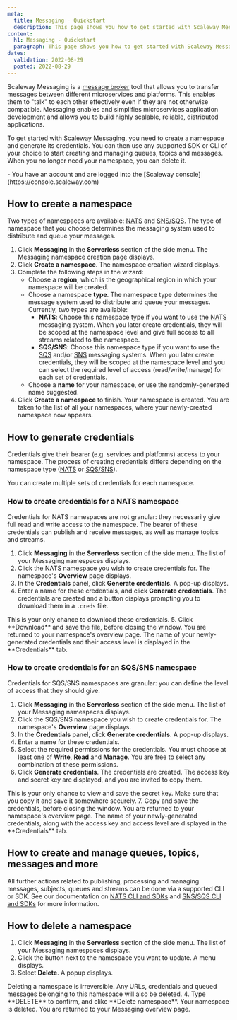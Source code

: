 ```yaml
---
meta:
  title: Messaging - Quickstart
  description: This page shows you how to get started with Scaleway Messaging.
content:
  h1: Messaging - Quickstart
  paragraph: This page shows you how to get started with Scaleway Messaging.
dates:
  validation: 2022-08-29
  posted: 2022-08-29
---
```


Scaleway Messaging is a [message broker](/compute/messaging/concepts#messaging) tool that allows you to transfer messages between different microservices and platforms. This enables them to "talk" to each other effectively even if they are not otherwise compatible. Messaging enables and simplifies microservices application development and allows you to build highly scalable, reliable, distributed applications.

To get started with Scaleway Messaging, you need to create a namespace and generate its credentials. You can then use any supported SDK or CLI of your choice to start creating and managing queues, topics and messages. When you no longer need your namespace, you can delete it.

<Message type="requirement">
  - You have an account and are logged into the [Scaleway console](https://console.scaleway.com)
</Message>

## How to create a namespace

Two types of namespaces are available: [NATS](/compute/messaging/concepts#nats) and [SNS/SQS](/compute/messaging/concepts#sqssns). The type of namespace that you choose determines the messaging system used to distribute and queue your messages.

1. Click **Messaging** in the **Serverless** section of the side menu. The Messaging namespace creation page displays.
2. Click **Create a namespace**. The namespace creation wizard displays.
    <Lightbox src="scaleway-namespace-creation.webp" alt="" />
3. Complete the following steps in the wizard: 
    - Choose a **region**, which is the geographical region in which your namespace will be created.
    - Choose a namespace **type**. The namespace type determines the message system used to distribute and queue your messages. Currently, two types are available:
        - **NATS**: Choose this namespace type if you want to use the [NATS](/compute/messaging/concepts#nats) messaging system. When you later create credentials, they will be scoped at the namespace level and give full access to all streams related to the namespace.
        - **SQS/SNS**: Choose this namespace type if you want to use the [SQS](/compute/messaging/concepts#sqssns) and/or [SNS](/compute/messaging/concepts#sns) messaging systems. When you later create credentials, they will be scoped at the namespace level and you can select the required level of access (read/write/manage) for each set of credentials. 
    - Choose a **name** for your namespace, or use the randomly-generated name suggested.
4. Click **Create a namespace** to finish.
Your namespace is created. You are taken to the list of all your namespaces, where your newly-created namespace now appears.

## How to generate credentials

Credentials give their bearer (e.g. services and platforms) access to your namespace. The process of creating credentials differs depending on the namespace type ([NATS](/compute/messaging/concepts#nats) or [SQS/SNS](/compute/messaging/concepts#sqssns)).

You can create multiple sets of credentials for each namespace.

### How to create credentials for a NATS namespace

Credentials for NATS namespaces are not granular: they necessarily give full read and write access to the namespace. The bearer of these credentials can publish and receive messages, as well as manage topics and streams.

1. Click **Messaging** in the **Serverless** section of the side menu. The list of your Messaging namespaces displays.
2. Click the NATS namespace you wish to create credentials for. The namespace's **Overview** page displays.
3. In the **Credentials** panel, click **Generate credentials**. A pop-up displays.
    <Lightbox src="scaleway-nats-credentials.webp" alt="" />
4. Enter a name for these credentials, and click **Generate credentials**.
  The credentials are created and a button displays prompting you to download them in a `.creds` file. 

  <Lightbox src="scaleway-nats-creds-generated.webp" alt="" />
  
  <Message type="important">
    This is your only chance to download these credentials.

  </Message>
5. Click **Download** and save the file, before closing the window.
  You are returned to your namespace's overview page. The name of your newly-generated credentials and their access level is displayed in the **Credentials** tab.

### How to create credentials for an SQS/SNS namespace

Credentials for SQS/SNS namespaces are granular: you can define the level of access that they should give.

1. Click **Messaging** in the **Serverless** section of the side menu. The list of your Messaging namespaces displays.
2. Click the SQS/SNS namespace you wish to create credentials for. The namespace's **Overview** page displays.
3. In the **Credentials** panel, click **Generate credentials**. A pop-up displays.
    <Lightbox src="scaleway-sqssns-credentials.webp" alt="" />
4. Enter a name for these credentials.
5. Select the required permissions for the credentials. You must choose at least one of **Write**, **Read** and **Manage**. You are free to select any combination of these permissions. 
6. Click **Generate credentials**.
  The credentials are created. The access key and secret key are displayed, and you are invited to copy them.

  <Lightbox src="scaleway-sqssns-creds-generated.webp" alt="" />
  
  <Message type="important">
    This is your only chance to view and save the secret key. Make sure that you copy it and save it somewhere securely.

  </Message>
7. Copy and save the credentials, before closing the window.
  You are returned to your namespace's overview page. The name of your newly-generated credentials, along with the access key and access level are displayed in the **Credentials** tab.

## How to create and manage queues, topics, messages and more

All further actions related to publishing, processing and managing messages, subjects, queues and streams can be done via a supported CLI or SDK. See our documentation on [NATS CLI and SDKs](/compute/messaging/reference-content/nats-overview#further-actions:-nats-cli-and-nats-sdk) and [SNS/SQS CLI and SDKs](compute/messaging/reference-content/snssqs-overview/further-actions) for more information.

## How to delete a namespace

1. Click **Messaging** in the **Serverless** section of the side menu. The list of your Messaging namespaces displays.
2. Click the <Icon name="more" /> button next to the namespace you want to update. A menu displays.
    <Lightbox src="scaleway-namespace-menu.webp" alt="" />
3. Select **Delete**. A popup displays.
    <Lightbox src="scaleway-delete-namespace.webp" alt="" />

  <Message type="important">
    Deleting a namespace is irreversible. Any URLs, credentials and queued messages belonging to this namespace will also be deleted.

  </Message>
4. Type **DELETE** to confirm, and clikc **Delete namespace**.
  Your namespace is deleted. You are returned to your Messaging overview page.


